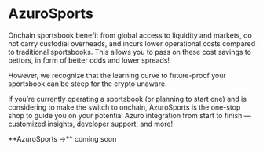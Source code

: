 
# AzuroSports

Onchain sportsbook benefit from global access to liquidity and markets, do not carry custodial overheads, and incurs lower operational costs compared to traditional sportsbooks. This allows you to pass on these cost savings to bettors, in form of better odds and lower spreads!

However, we recognize that the learning curve to future-proof your sportsbook can be steep for the crypto unaware.

If you’re currently operating a sportsbook (or planning to start one) and is considering to make the switch to onchain, AzuroSports is the one-stop shop to guide you on your potential Azuro integration from start to finish — customized insights, developer support, and more!

<Callout type="info">
**AzuroSports →** coming soon
</Callout>